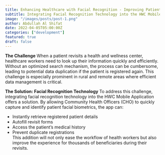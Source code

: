```yaml
---
title: Enhancing Healthcare with Facial Recognition - Improving Patient Revisit Processes
subtitle: Integrating Facial Recognition Technology into the HWC Mobile Application for Efficient Patient Management
image: "/images/posts/post-1.png"
author: Abdullah Al Shifat
date: 2022-04-05T05:00:00Z
categories: ["development"]
featured: true
draft: false
---
```

<strong>The Challenge</strong>
When a patient revisits a health and wellness center, healthcare workers need to look up their information quickly and efficiently. Without an optimized search mechanism, the process can be cumbersome, leading to potential data duplication if the patient is registered again. This challenge is especially prominent in rural and remote areas where efficient data management is critical.

<strong>The Solution: Facial Recognition Technology</strong>
To address this challenge, integrating facial recognition technology into the HWC Mobile Application offers a solution. By allowing Community Health Officers (CHO) to quickly capture and identify patient facial biometrics, the app can:
<ul>
<li>Instantly retrieve registered patient details</li>
<li>Autofill revisit forms</li>
<li>Access the patient’s medical history</li>
<li>Prevent duplicate registrations</li>
This addition will not only ease the workflow of health workers but also improve the experience for thousands of beneficiaries during their revisits.
</ul>
